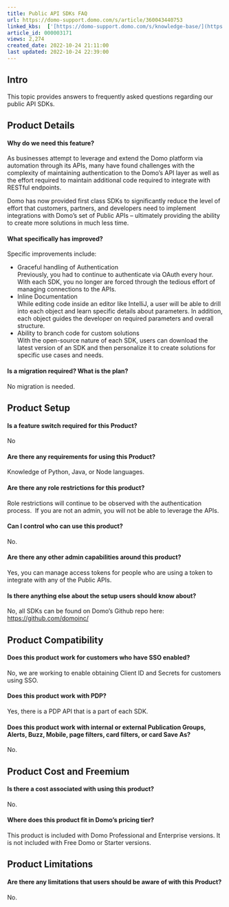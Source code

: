 ```yaml
---
title: Public API SDKs FAQ
url: https://domo-support.domo.com/s/article/360043440753
linked_kbs:  ['[https://domo-support.domo.com/s/knowledge-base/](https://domo-support.domo.com/s/knowledge-base/)', '[https://domo-support.domo.com/s/](https://domo-support.domo.com/s/)', '[https://domo-support.domo.com/s/topic/0TO5w000000ZammGAC](https://domo-support.domo.com/s/topic/0TO5w000000ZammGAC)', '[https://domo-support.domo.com/s/topic/0TO5w000000ZanzGAC](https://domo-support.domo.com/s/topic/0TO5w000000ZanzGAC)', '[https://domo-support.domo.com/s/article/360043440753](https://domo-support.domo.com/s/article/360043440753)', '[https://domo-support.domo.com/s/topic/0TO5w000000ZanzGAC/other-connection-methods](https://domo-support.domo.com/s/topic/0TO5w000000ZanzGAC/other-connection-methods)', '[https://domo-support.domo.com/s/article/360043429933](https://domo-support.domo.com/s/article/360043429933)', '[https://domo-support.domo.com/s/article/360043429953](https://domo-support.domo.com/s/article/360043429953)', '[https://domo-support.domo.com/s/article/360042925494](https://domo-support.domo.com/s/article/360042925494)', '[https://domo-support.domo.com/s/article/360043429913](https://domo-support.domo.com/s/article/360043429913)', '[https://domo-support.domo.com/s/article/4408174643607](https://domo-support.domo.com/s/article/4408174643607)', '[https://domo-support.domo.com/s/login/](https://domo-support.domo.com/s/login/)']
article_id: 000003171
views: 2,274
created_date: 2022-10-24 21:11:00
last updated: 2022-10-24 22:39:00
---
```




Intro
-----


This topic provides answers to frequently asked questions regarding our public API SDKs.


Product Details
---------------


#### Why do we need this feature?


As businesses attempt to leverage and extend the Domo platform via automation through its APIs, many have found challenges with the complexity of maintaining authentication to the Domo’s API layer as well as the effort required to maintain additional code required to integrate with RESTful endpoints.


Domo has now provided first class SDKs to significantly reduce the level of effort that customers, partners, and developers need to implement integrations with Domo’s set of Public APIs – ultimately providing the ability to create more solutions in much less time.


#### What specifically has improved?


Specific improvements include:


* Graceful handling of Authentication  
 Previously, you had to continue to authenticate via OAuth every hour. With each SDK, you no longer are forced through the tedious effort of managing connections to the APIs.
* Inline Documentation  
 While editing code inside an editor like IntelliJ, a user will be able to drill into each object and learn specific details about parameters. In addition, each object guides the developer on required parameters and overall structure.
* Ability to branch code for custom solutions  
 With the open-source nature of each SDK, users can download the latest version of an SDK and then personalize it to create solutions for specific use cases and needs.


#### Is a migration required? What is the plan?


No migration is needed.


Product Setup
-------------


#### Is a feature switch required for this Product?


No


#### Are there any requirements for using this Product?


Knowledge of Python, Java, or Node languages.


#### Are there any role restrictions for this product?


Role restrictions will continue to be observed with the authentication process.  If you are not an admin, you will not be able to leverage the APIs.


#### Can I control who can use this product?


No.


#### Are there any other admin capabilities around this product?


Yes, you can manage access tokens for people who are using a token to integrate with any of the Public APIs.


#### Is there anything else about the setup users should know about?


No, all SDKs can be found on Domo’s Github repo here: <https://github.com/domoinc/>


Product Compatibility
---------------------


#### Does this product work for customers who have SSO enabled?


No, we are working to enable obtaining Client ID and Secrets for customers using SSO.


#### Does this product work with PDP?


Yes, there is a PDP API that is a part of each SDK.


#### Does this product work with internal or external Publication Groups, Alerts, Buzz, Mobile, page filters, card filters, or card Save As?


No.


Product Cost and Freemium
-------------------------


#### Is there a cost associated with using this product?


No.


#### Where does this product fit in Domo’s pricing tier?


This product is included with Domo Professional and Enterprise versions. It is not included with Free Domo or Starter versions.


Product Limitations
-------------------


#### Are there any limitations that users should be aware of with this Product?


No.

